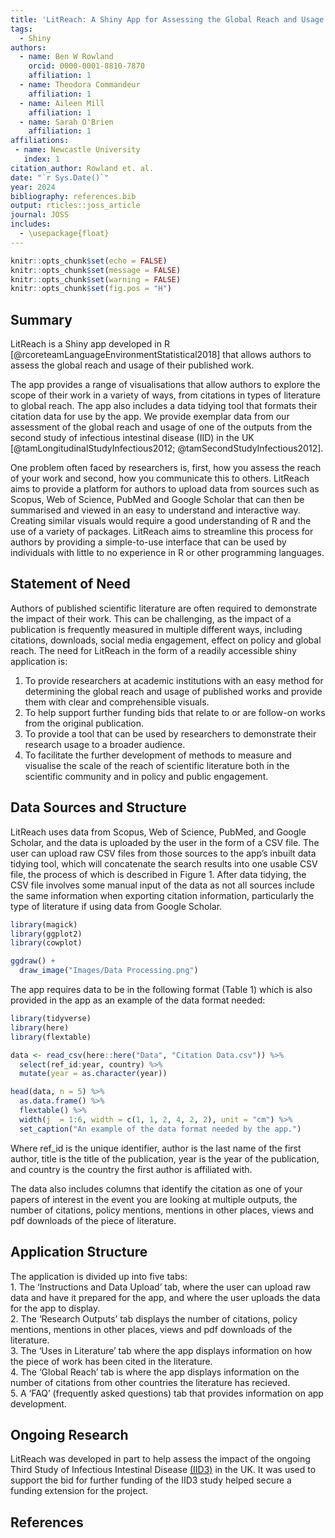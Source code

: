 ```yaml
---
title: 'LitReach: A Shiny App for Assessing the Global Reach and Usage of Published Work'
tags:
  - Shiny
authors:
  - name: Ben W Rowland
    orcid: 0000-0001-8810-7870
    affiliation: 1 
  - name: Theodora Commandeur
    affiliation: 1
  - name: Aileen Mill
    affiliation: 1
  - name: Sarah O'Brien
    affiliation: 1
affiliations:
 - name: Newcastle University
   index: 1
citation_author: Rowland et. al.
date: "`r Sys.Date()`"
year: 2024
bibliography: references.bib
output: rticles::joss_article
journal: JOSS
includes:
  - \usepackage{float}
---
```


```r
knitr::opts_chunk$set(echo = FALSE)
knitr::opts_chunk$set(message = FALSE)
knitr::opts_chunk$set(warning = FALSE)
knitr::opts_chunk$set(fig.pos = "H")

```

## Summary

LitReach is a Shiny app developed in R [@rcoreteamLanguageEnvironmentStatistical2018] that allows authors to assess the global reach and usage of their published work.

The app provides a range of visualisations that allow authors to explore the scope of their work in a variety of ways, from citations in types of literature to global reach. The app also includes a data tidying tool that formats their citation data for use by the app. We provide exemplar data from our assessment of the global reach and usage of one of the outputs from the second study of infectious intestinal disease (IID) in the UK [@tamLongitudinalStudyInfectious2012; @tamSecondStudyInfectious2012]. 

One problem often faced by researchers is, first, how you assess the reach of your work and second, how you communicate this to others. LitReach aims to provide a platform for authors to upload data from sources such as Scopus, Web of Science, PubMed and Google Scholar that can then be summarised and viewed in an easy to understand and interactive way. Creating similar visuals would require a good understanding of R and the use of a variety of packages. LitReach aims to streamline this process for authors by providing a simple-to-use interface that can be used by individuals with little to no experience in R or other programming languages.

## Statement of Need

Authors of published scientific literature are often required to demonstrate the impact of their work. This can be challenging, as the impact of a publication is frequently measured in multiple different ways, including citations, downloads, social media engagement, effect on policy and global reach. The need for LitReach in the form of a readily accessible shiny application is:

1. To provide researchers at academic institutions with an easy method for determining the global reach and usage of published works and provide them with clear and comprehensible visuals.
2. To help support further funding bids that relate to or are follow-on works from the original publication.
3. To provide a tool that can be used by researchers to demonstrate their research usage to a broader audience.
4. To facilitate the further development of methods to measure and visualise the scale of the reach of scientific literature both in the scientific community and in policy and public engagement.

## Data Sources and Structure

LitReach uses data from Scopus, Web of Science, PubMed, and Google Scholar, and the data is uploaded by the user in the form of a CSV file. The user can upload raw CSV files from those sources to the app's inbuilt data tidying tool, which will concatenate the search results into one usable CSV file, the process of which is described in Figure 1. After data tidying, the CSV file involves some manual input of the data as not all sources include the same information when exporting citation information, particularly the type of literature if using data from Google Scholar.    

```r
library(magick)
library(ggplot2)
library(cowplot)

ggdraw() +
  draw_image("Images/Data Processing.png") 

```
The app requires data to be in the following format (Table 1) which is also provided in the app as an example of the data format needed:

```r
library(tidyverse)
library(here)
library(flextable)

data <- read_csv(here::here("Data", "Citation Data.csv")) %>% 
  select(ref_id:year, country) %>% 
  mutate(year = as.character(year))

head(data, n = 5) %>%
  as.data.frame() %>% 
  flextable() %>% 
  width(j  = 1:6, width = c(1, 1, 2, 4, 2, 2), unit = "cm") %>% 
  set_caption("An example of the data format needed by the app.")

```

Where ref_id is the unique identifier, author is the last name of the first author, title is the title of the publication, year is the year of the publication, and country is the country the first author is affiliated with. 

The data also includes columns that identify the citation as one of your papers of interest in the event you are looking at multiple outputs, the number of citations, policy mentions, mentions in other places, views and pdf downloads of the piece of literature. 

## Application Structure

The application is divided up into five tabs:  
1. The 'Instructions and Data Upload' tab, where the user can upload raw data and have it prepared for the app, and where the user uploads the data for the app to display.  
2. The 'Research Outputs' tab displays the number of citations, policy mentions, mentions in other places, views and pdf downloads of the literature.  
3. The 'Uses in Literature' tab where the app displays information on how the piece of work has been cited in the literature.  
4. The 'Global Reach' tab is where the app displays information on the number of citations from other countries the literature has recieved.  
5. A 'FAQ' (frequently asked questions) tab that provides information on app development. 
  

## Ongoing Research

LitReach was developed in part to help assess the impact of the ongoing Third Study of Infectious Intestinal Disease [(IID3)](https://www.food.gov.uk/research/foodborne-pathogens/the-third-study-of-infectious-intestinal-disease-in-the-uk-iid3) in the UK. It was used to support the bid for further funding of the IID3 study helped secure a funding extension for the project. 

## References